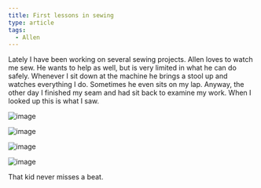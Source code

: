 ```yaml
---
title: First lessons in sewing
type: article
tags:
  - Allen
---
```


Lately I have been working on several sewing projects. Allen loves to watch me sew. He wants to help as well, but is very limited in what he can do safely. Whenever I sit down at the machine he brings a stool up and watches everything I do. Sometimes he even sits on my lap. Anyway, the other day I finished my seam and had sit back to examine my work. When I looked up this is what I saw.

![image](/images/uploads/sewing1.jpg)

![image](/images/uploads/sewing2.jpg)

![image](/images/uploads/sewing3.jpg)

![image](/images/uploads/sewing4.jpg)

That kid never misses a beat.
